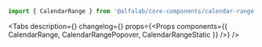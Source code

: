 



<Meta
    title='Компоненты/CalendarRange'
    component={CalendarRange}
/>

<!-- Canvas -->

<Story name='CalendarRange'>
    <CalendarRange
        calendarPosition={select('calendarPosition', ['static', 'popover'], 'static')}
    />
</Story>

<!-- Docs -->

<ComponentHeader
    name='CalendarRange'
    version={version}
    package='@alfalab/core-components/calendar-range'
    stage={1}
/>

```jsx
import { CalendarRange } from '@alfalab/core-components/calendar-range';
```

<Tabs
    description={<Description />}
    changelog={<Changelog />}
    props={<Props components={{ CalendarRange, CalendarRangePopover, CalendarRangeStatic }} />}
/>
